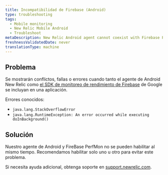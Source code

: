 ```yaml
---
title: Incompatibilidad de Firebase (Android)
type: troubleshooting
tags:
  - Mobile monitoring
  - New Relic Mobile Android
  - Troubleshoot
metaDescription: New Relic Android agent cannot coexist with Firebase PerfMon SDK
freshnessValidatedDate: never
translationType: machine
---
```


## Problema

Se mostrarán conflictos, fallas o errores cuando tanto el agente de Android New Relic como [el SDK de monitoreo de rendimiento de Firebase](https://firebase.google.com/docs/perf-mon) de Google se incluyan en una aplicación.

Errores conocidos:

* `java.lang.StackOverflowError`
* `java.lang.RuntimeException: An error occurred while executing doInBackground()`

## Solución

Nuestro agente de Android y FireBase PerfMon no se pueden habilitar al mismo tiempo. Recomendamos habilitar solo uno u otro para evitar este problema.

Si necesita ayuda adicional, obtenga soporte en [support.newrelic.com](https://support.newrelic.com).
